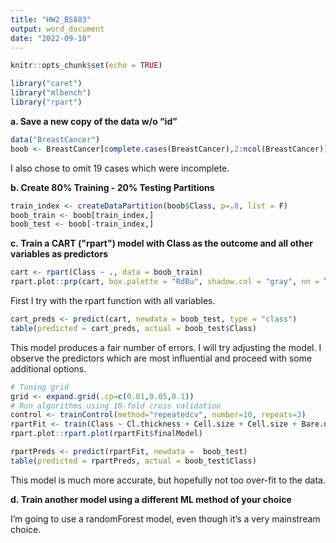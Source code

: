 ```yaml
---
title: "HW2_BS803"
output: word_document
date: "2022-09-18"
---
```


```r
knitr::opts_chunk$set(echo = TRUE)

library("caret")
library("mlbench")
library("rpart")
```

**a. Save a new copy of the data w/o "id"**

```r
data("BreastCancer")
boob <- BreastCancer[complete.cases(BreastCancer),2:ncol(BreastCancer)]
```

I also chose to omit 19 cases which were incomplete.

**b. Create 80% Training - 20% Testing Partitions**

```r
train_index <- createDataPartition(boob$Class, p=.8, list = F)
boob_train <- boob[train_index,]
boob_test <- boob[-train_index,]
```

**c. Train a CART (\"rpart\") model with Class as the outcome and all other variables as predictors**

```r
cart <- rpart(Class ~ ., data = boob_train)
rpart.plot::prp(cart, box.palette = "RdBu", shadow.col = "gray", nn = T)
```

First I try with the rpart function with all variables.

```r
cart_preds <- predict(cart, newdata = boob_test, type = "class")
table(predicted = cart_preds, actual = boob_test$Class)
```

This model produces a fair number of errors. I will try adjusting the model. I observe the predictors which are most influential and proceed with some additional options.

```r
# Tuning grid
grid <- expand.grid(.cp=c(0.01,0.05,0.1))
# Run algorithms using 10-fold cross validation
control <- trainControl(method="repeatedcv", number=10, repeats=3)
rpartFit <- train(Class ~ Cl.thickness + Cell.size + Cell.size + Bare.nuclei, data = boob_train, method = "rpart", metric="Accuracy", tuneGrid=grid, trControl=control)
rpart.plot::rpart.plot(rpartFit$finalModel)
```

```r
rpartPreds <- predict(rpartFit, newdata =  boob_test)
table(predicted = rpartPreds, actual = boob_test$Class)
```

This model is much more accurate, but hopefully not too over-fit to the data.

**d. Train another model using a different ML method of your choice**

I'm going to use a randomForest model, even though it's a very mainstream choice.

